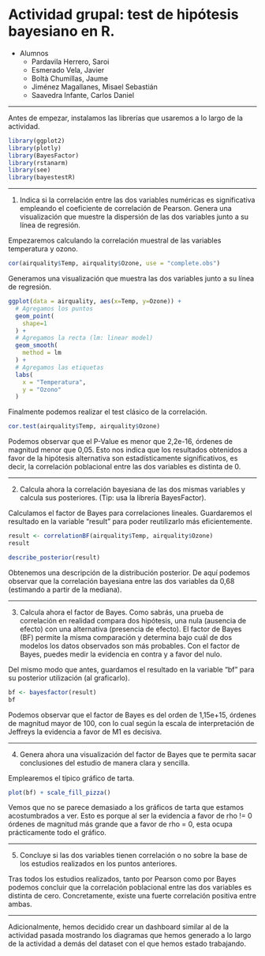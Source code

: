 # Actividad grupal: test de hipótesis bayesiano en R.

* Alumnos
  * Pardavila Herrero, Saroi
  * Esmerado Vela, Javier
  * Boltà Chumillas, Jaume
  * Jiménez Magallanes, Misael Sebastián
  * Saavedra Infante, Carlos Daniel

***
Antes de empezar, instalamos las librerías que usaremos a lo largo de la actividad.
```r
library(ggplot2)
library(plotly)
library(BayesFactor)
library(rstanarm)
library(see)
library(bayestestR)
```
***

1. Indica si la correlación entre las dos variables numéricas es significativa empleando el coeficiente de correlación de Pearson. Genera una visualización que muestre la dispersión de las dos variables junto a su línea de regresión.

Empezaremos calculando la correlación muestral de las variables temperatura y ozono.
```r
cor(airquality$Temp, airquality$Ozone, use = "complete.obs")
```

Generamos una visualización que muestra las dos variables junto a su línea de regresión.
```r
ggplot(data = airquality, aes(x=Temp, y=Ozone)) +
  # Agregamos los puntos
  geom_point(
    shape=1
  ) +
  # Agregamos la recta (lm: linear model)
  geom_smooth(
    method = lm
  ) +
  # Agregamos las etiquetas
  labs(
    x = "Temperatura",
    y = "Ozono"
  )
```

Finalmente podemos realizar el test clásico de la correlación.
```r
cor.test(airquality$Temp, airquality$Ozone)
```

Podemos observar que el P-Value es menor que 2,2e-16, órdenes de magnitud menor que 0,05. Esto nos indica que los resultados obtenidos a favor de la hipótesis alternativa son estadísticamente significativos, es decir, la correlación poblacional entre las dos variables es distinta de 0.

***
2. Calcula ahora la correlación bayesiana de las dos mismas variables y calcula sus posteriores. (Tip: usa la librería BayesFactor).

Calculamos el factor de Bayes para correlaciones lineales. Guardaremos el resultado en la variable "result" para poder reutilizarlo más eficientemente.
```r
result <- correlationBF(airquality$Temp, airquality$Ozone)
result
```

```r
describe_posterior(result)
```

Obtenemos una descripción de la distribución posterior. De aquí podemos observar que la correlación bayesiana entre las dos variables da 0,68 (estimando a partir de la mediana).

***
3. Calcula ahora el factor de Bayes. Como sabrás, una prueba de correlación en realidad compara dos hipótesis, una nula (ausencia de efecto) con una alternativa (presencia de efecto). El factor de Bayes (BF) permite la misma comparación y determina bajo cuál de dos modelos los datos observados son más probables. Con el factor de Bayes, puedes medir la evidencia en contra y a favor del nulo.

Del mismo modo que antes, guardamos el resultado en la variable "bf" para su posterior utilización (al graficarlo).
```r
bf <- bayesfactor(result)
bf
```

Podemos observar que el factor de Bayes es del orden de 1,15e+15, órdenes de magnitud mayor de 100, con lo cual según la escala de interpretación de Jeffreys la evidencia a favor de M1 es decisiva.

***
4. Genera ahora una visualización del factor de Bayes que te permita sacar conclusiones del estudio de manera clara y sencilla.

Emplearemos el típico gráfico de tarta.
```r
plot(bf) + scale_fill_pizza()
```

Vemos que no se parece demasiado a los gráficos de tarta que estamos acostumbrados a ver. Esto es porque al ser la evidencia a favor de rho != 0 órdenes de magnitud más grande que a favor de rho = 0, esta ocupa prácticamente todo el gráfico.

***
5. Concluye si las dos variables tienen correlación o no sobre la base de los estudios realizados en los puntos anteriores.

Tras todos los estudios realizados, tanto por Pearson como por Bayes podemos concluir que la correlación poblacional entre las dos variables es distinta de cero. Concretamente, existe una fuerte correlación positiva entre ambas.

***
  Adicionalmente, hemos decidido crear un dashboard similar al de la actividad pasada mostrando los diagramas que hemos generado a lo largo de la actividad a demás del dataset con el que hemos estado trabajando. 